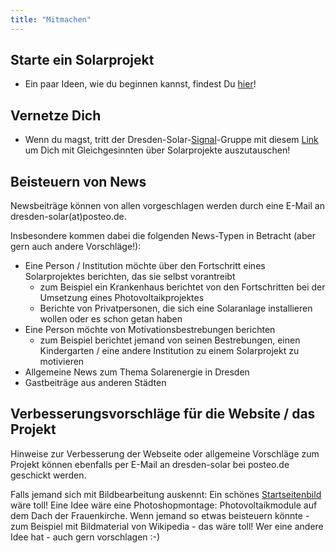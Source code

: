 ```yaml
---
title: "Mitmachen"
---
```


## Starte ein Solarprojekt
* Ein paar Ideen, wie du beginnen kannst, findest Du [hier](/posts/2023-06-10-wie-kann-ich-ein-solarprojekt-starten/index.qmd)!

## Vernetze Dich
* Wenn du magst, tritt der Dresden-Solar-[Signal](https://de.wikipedia.org/wiki/Signal_(Messenger))-Gruppe mit diesem [Link](https://signal.group/#CjQKIPhjhJfJqtR-cg__86GQR-tcPxsLlILNGlyFuyUWFC3vEhAnnXu1V7DAn-mlrrg0Oyef) um Dich mit Gleichgesinnten über Solarprojekte auszutauschen!

## Beisteuern von News
Newsbeiträge können von allen vorgeschlagen werden durch eine E-Mail an dresden-solar(at)posteo.de. 

Insbesondere kommen dabei die folgenden News-Typen in Betracht (aber gern auch andere Vorschläge!):

* Eine Person / Institution möchte über den Fortschritt eines Solarprojektes berichten, das sie selbst vorantreibt
  + zum Beispiel ein Krankenhaus berichtet von den Fortschritten bei der Umsetzung eines Photovoltaikprojektes
  + Berichte von Privatpersonen, die sich eine Solaranlage installieren wollen oder es schon getan haben
* Eine Person möchte von Motivationsbestrebungen berichten
  + zum Beispiel berichtet jemand von seinen Bestrebungen, einen Kindergarten / eine andere Institution zu einem Solarprojekt zu motivieren
* Allgemeine News zum Thema Solarenergie in Dresden
* Gastbeiträge aus anderen Städten

## Verbesserungsvorschläge für die Website / das Projekt
Hinweise zur Verbesserung der Webseite oder allgemeine Vorschläge zum Projekt können ebenfalls per E-Mail an dresden-solar bei posteo.de geschickt werden.

Falls jemand sich mit Bildbearbeitung auskennt: Ein schönes [Startseitenbild](index.qmd) wäre toll! Eine Idee wäre eine Photoshopmontage: Photovoltaikmodule auf dem Dach der Frauenkirche. Wenn jemand so etwas beisteuern könnte - zum Beispiel mit Bildmaterial von Wikipedia - das wäre toll! Wer eine andere Idee hat - auch gern vorschlagen :-)


